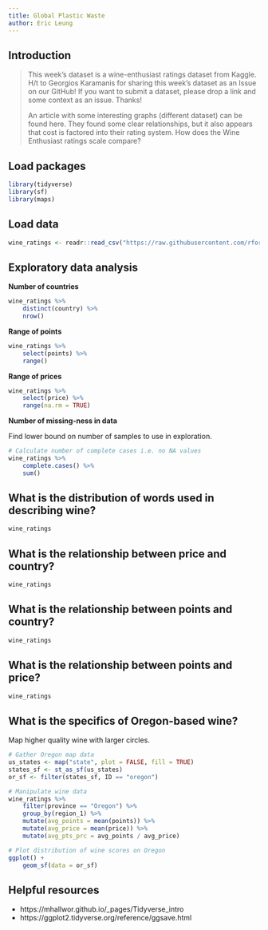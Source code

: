 ```yaml
---
title: Global Plastic Waste
author: Eric Leung
---
```


## Introduction

> This week's dataset is a wine-enthusiast ratings dataset from Kaggle. H/t to
> Georgios Karamanis for sharing this week's dataset as an Issue on our GitHub!
> If you want to submit a dataset, please drop a link and some context as an
> issue. Thanks!
>
> An article with some interesting graphs (different dataset) can be found here.
> They found some clear relationships, but it also appears that cost is factored
> into their rating system. How does the Wine Enthusiast ratings scale compare?

## Load packages

```r
library(tidyverse)
library(sf)
library(maps)
```

## Load data

```r
wine_ratings <- readr::read_csv("https://raw.githubusercontent.com/rfordatascience/tidytuesday/master/data/2019/2019-05-28/winemag-data-130k-v2.csv")
```

## Exploratory data analysis

**Number of countries**

```r
wine_ratings %>%
    distinct(country) %>%
    nrow()
```

**Range of points**

```r
wine_ratings %>%
    select(points) %>%
    range()
```

**Range of prices**

```r
wine_ratings %>%
    select(price) %>%
    range(na.rm = TRUE)
```

**Number of missing-ness in data**

Find lower bound on number of samples to use in exploration.

```r
# Calculate number of complete cases i.e. no NA values
wine_ratings %>%
    complete.cases() %>%
    sum()
```

## What is the distribution of words used in describing wine?

```r
wine_ratings

```

## What is the relationship between price and country?

```r
wine_ratings

```

## What is the relationship between points and country?

```r
wine_ratings

```

## What is the relationship between points and price?

```r
wine_ratings

```

## What is the specifics of Oregon-based wine?

Map higher quality wine with larger circles.

```r
# Gather Oregon map data
us_states <- map("state", plot = FALSE, fill = TRUE)
states_sf <- st_as_sf(us_states)
or_sf <- filter(states_sf, ID == "oregon")

# Manipulate wine data
wine_ratings %>%
    filter(province == "Oregon") %>%
    group_by(region_1) %>%
    mutate(avg_points = mean(points)) %>%
    mutate(avg_price = mean(price)) %>%
    mutate(avg_pts_prc = avg_points / avg_price)
```

```r
# Plot distribution of wine scores on Oregon
ggplot() +
    geom_sf(data = or_sf)
```

## Helpful resources

- https://mhallwor.github.io/_pages/Tidyverse_intro
- https://ggplot2.tidyverse.org/reference/ggsave.html

